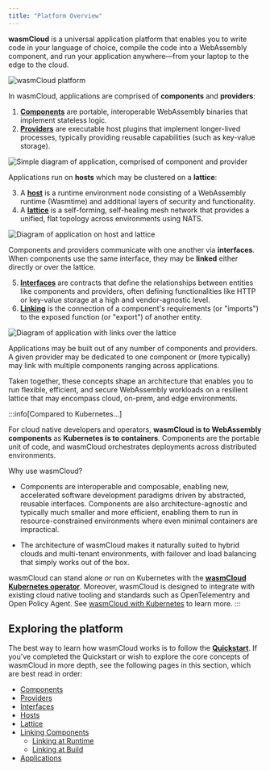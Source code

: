 ```yaml
---
title: "Platform Overview"
---
```


**wasmCloud** is a universal application platform that enables you to write code in your language of choice, compile the code into a WebAssembly component, and run your application anywhere&mdash;from your laptop to the edge to the cloud.

![wasmCloud platform](../../static/img/wasmcloud-platform.png)

In wasmCloud, applications are comprised of **components** and **providers**:

1. [**Components**](/docs/concepts/components/) are portable, interoperable WebAssembly binaries that implement stateless logic. 
2. [**Providers**](/docs/concepts/providers/) are executable host plugins that implement longer-lived processes, typically providing reusable capabilities (such as key-value storage).

![Simple diagram of application, comprised of component and provider](../../static/img/platform-app.png)

Applications run on **hosts** which may be clustered on a **lattice**:

3. A [**host**](/docs/concepts/hosts/) is a runtime environment node consisting of a WebAssembly runtime (Wasmtime) and additional layers of security and functionality.
4. A [**lattice**](/docs/concepts/lattice/) is a self-forming, self-healing mesh network that provides a unified, flat topology across environments using NATS.

![Diagram of application on host and lattice](../../static/img/platform-host.png)

Components and providers communicate with one another via **interfaces**. When components use the same interface, they may be **linked** either directly or over the lattice. 

5. [**Interfaces**](/docs/concepts/interfaces/) are contracts that define the relationships between entities like components and providers, often defining functionalities like HTTP or key-value storage at a high and vendor-agnostic level.
6. [**Linking**](/docs/concepts/linking-components/) is the connection of a component's requirements (or "imports") to the exposed function (or "export") of another entity.

![Diagram of application with links over the lattice](../../static/img/platform-links.png)

Applications may be built out of any number of components and providers. A given provider may be dedicated to one component or (more typically) may link with multiple components ranging across applications.

Taken together, these concepts shape an architecture that enables you to run flexible, efficient, and secure WebAssembly workloads on a resilient lattice that may encompass cloud, on-prem, and edge environments. 

:::info[Compared to Kubernetes...]

For cloud native developers and operators, **wasmCloud is to WebAssembly components** as **Kubernetes is to containers**. Components are the portable unit of code, and wasmCloud orchestrates deployments across distributed environments.

Why use wasmCloud?

* Components are interoperable and composable, enabling new, accelerated software development paradigms driven by abstracted, reusable interfaces. Components are also architecture-agnostic and typically much smaller and more efficient, enabling them to run in resource-constrained environments where even minimal containers are impractical. 

* The architecture of wasmCloud makes it naturally suited to hybrid clouds and multi-tenant environments, with failover and load balancing that simply works out of the box. 

wasmCloud can stand alone *or* run on Kubernetes with the [**wasmCloud Kubernetes operator**](https://github.com/wasmCloud/wasmcloud-operator). Moreover, wasmCloud is designed to integrate with existing cloud native tooling and standards such as OpenTelementry and Open Policy Agent. See [wasmCloud with Kubernetes](/docs/kubernetes/) to learn more. 
:::

## Exploring the platform 

The best way to learn how wasmCloud works is to follow the [**Quickstart**](/docs/tour/hello-world). If you've completed the Quickstart or wish to explore the core concepts of wasmCloud in more depth, see the following pages in this section, which are best read in order:

- [Components](/docs/concepts/components/)
- [Providers](/docs/concepts/providers/)
- [Interfaces](/docs/concepts/interfaces/)
- [Hosts](/docs/concepts/hosts/)
- [Lattice](/docs/concepts/lattice/)
- [Linking Components](/docs/concepts/linking-components/)
    * [Linking at Runtime](/docs/concepts/linking-components/linking-at-runtime/)
    * [Linking at Build](/docs/concepts/linking-components/linking-at-build/)
- [Applications](/docs/concepts/applications/)


